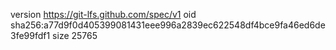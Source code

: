 version https://git-lfs.github.com/spec/v1
oid sha256:a77d9f0d405399081431eee996a2839ec622548df4bce9fa46ed6de3fe99fdf1
size 25765

